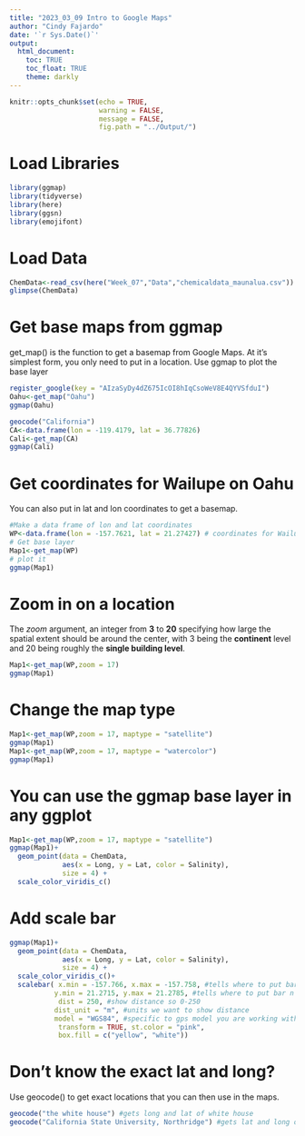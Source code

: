 ```yaml
---
title: "2023_03_09 Intro to Google Maps"
author: "Cindy Fajardo"
date: '`r Sys.Date()`'
output: 
  html_document:
    toc: TRUE
    toc_float: TRUE
    theme: darkly
---
```


```r
knitr::opts_chunk$set(echo = TRUE,
                      warning = FALSE,
                      message = FALSE,
                      fig.path = "../Output/")
```

# Load Libraries
```r
library(ggmap)
library(tidyverse)
library(here)
library(ggsn)
library(emojifont)
```

# Load Data

```r
ChemData<-read_csv(here("Week_07","Data","chemicaldata_maunalua.csv"))
glimpse(ChemData)
```
# Get base maps from ggmap

get_map() is the function to get a basemap from Google Maps. At it's simplest form, you only need to put in a location.
Use ggmap to plot the base layer

```r
register_google(key = "AIzaSyDy4dZ675IcOI8hIqCsoWeV8E4QYVSfduI")
Oahu<-get_map("Oahu")
ggmap(Oahu)

geocode("California")
CA<-data.frame(lon = -119.4179, lat = 36.77826)
Cali<-get_map(CA)
ggmap(Cali)
```
# Get coordinates for Wailupe on Oahu

You can also put in lat and lon coordinates to get a basemap.

```r
#Make a data frame of lon and lat coordinates
WP<-data.frame(lon = -157.7621, lat = 21.27427) # coordinates for Wailupe
# Get base layer
Map1<-get_map(WP)
# plot it
ggmap(Map1)
```
# Zoom in on a location

The _zoom_ argument, an integer from **3** to **20** specifying how large the spatial extent should be around the center, with 3 being the **continent** level and 20 being roughly the **single building level**.

```r
Map1<-get_map(WP,zoom = 17)
ggmap(Map1)
```
# Change the map type

```r
Map1<-get_map(WP,zoom = 17, maptype = "satellite")
ggmap(Map1)
Map1<-get_map(WP,zoom = 17, maptype = "watercolor")
ggmap(Map1)

```
# You can use the ggmap base layer in any ggplot

```r
Map1<-get_map(WP,zoom = 17, maptype = "satellite") 
ggmap(Map1)+
  geom_point(data = ChemData,
             aes(x = Long, y = Lat, color = Salinity),
             size = 4) +
  scale_color_viridis_c()
```
# Add scale bar

```r
ggmap(Map1)+
  geom_point(data = ChemData, 
             aes(x = Long, y = Lat, color = Salinity), 
             size = 4) + 
  scale_color_viridis_c()+
  scalebar( x.min = -157.766, x.max = -157.758, #tells where to put bar on x axis
           y.min = 21.2715, y.max = 21.2785, #tells where to put bar n y axis
            dist = 250, #show distance so 0-250
           dist_unit = "m", #units we want to show distance
           model = "WGS84", #specific to gps model you are working with
            transform = TRUE, st.color = "pink",
            box.fill = c("yellow", "white"))
```
# Don't know the exact lat and long?

Use geocode() to get exact locations that you can then use in the maps.

```r
geocode("the white house") #gets long and lat of white house
geocode("California State University, Northridge") #gets lat and long of center of csun
```

